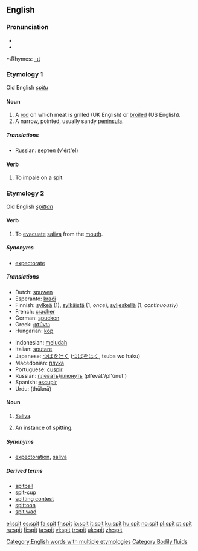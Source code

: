 ==English==

===Pronunciation===
*{{IPA|/'spɪt/}}
*{{audio|en-us-spit.ogg|Audio (US)}}

*:Rhymes: [[Rhymes:English:-ɪt|-ɪt]]

===Etymology 1===
Old English ''[[spitu]]''

====Noun====
{{en-noun}}

#A [[rod]] on which meat is grilled (UK English) or [[broiled]] (US English).
#A narrow, pointed, usually sandy [[peninsula]].

=====Translations=====
{{top}}
*Russian: [[вертел]] (v'ért'el) {{m}}
{{bottom}}

====Verb====
{{en-verb|spit|t|ed}}

#To [[impale]] on a spit.

===Etymology 2===
Old English ''[[spittan]]''

====Verb====
{{en-verb|spits|spitting|spat}}

# To [[evacuate]] [[saliva]] from the [[mouth]].

=====Synonyms=====
*[[expectorate]]

=====Translations=====
{{top}}
*Dutch: [[spuwen]]
*Esperanto: [[kraĉi]]
*Finnish: [[sylkeä]] (1), [[sylkäistä]] (1, ''once''), [[syljeskellä]] (1, ''continuously'')
*French: [[cracher]]
*German: [[spucken]]
*Greek: [[φτύνω]]
*Hungarian: [[köp]]
{{mid}}
*Indonesian: [[ludah|meludah]]
*Italian: [[sputare]]
*Japanese: [[つば]]を[[吐く]] ([[つば]]を[[はく]], tsuba wo haku)
*Macedonian: [[плука]]
*Portuguese: [[cuspir]]
*Russian: [[плевать]]/[[плюнуть]] (pl'evát'/pl'únut')
*Spanish: [[escupir]]
*Urdu: {{URchar|[[تھوکنا]]}} (thūknā)
{{bottom}}

====Noun====
{{en-noun|s|-}}
#{{uncountable}} [[saliva|Saliva]].
#{{countable}} An instance of spitting.

=====Synonyms=====
* [[expectoration]], [[saliva]]

=====Derived terms=====
* [[spitball]]
* [[spit-cup]]
* [[spitting contest]]
* [[spittoon]]
* [[spit wad]]

[[Category:English words with multiple etymologies]]
[[Category:Bodily fluids]]

[[el:spit]]
[[es:spit]]
[[fa:spit]]
[[fr:spit]]
[[io:spit]]
[[it:spit]]
[[ku:spit]]
[[hu:spit]]
[[no:spit]]
[[pl:spit]]
[[pt:spit]]
[[ru:spit]]
[[fi:spit]]
[[ta:spit]]
[[vi:spit]]
[[tr:spit]]
[[uk:spit]]
[[zh:spit]]